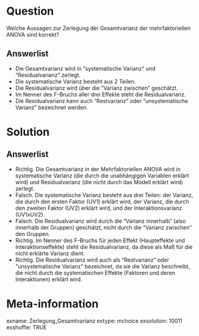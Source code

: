 Question
========
Welche Aussagen zur Zerlegung der Gesamtvarianz der mehrfaktoriellen ANOVA sind korrekt? 

Answerlist
----------
* Die Gesamtvarianz wird in "systematische Varianz" und "Residualvarianz" zerlegt.
* Die systematische Varianz besteht aus 2 Teilen.
* Die Residualvarianz wird über die "Varianz zwischen" geschätzt.
* Im Nenner des F-Bruchs aller drei Effekte steht die Residualvarianz.
* Die Residualvarianz kann auch "Restvarianz" oder "unsystematische Varianz" bezeichnet werden. 

Solution
========
Answerlist
----------
* Richtig. Die Gesamtvarianz in der Mehrfaktoriellen ANOVA wird in systematische Varianz (die durch die unabhängigen Variablen erklärt wird) und Residualvarianz (die nicht durch das Modell erklärt wird) zerlegt.
* Falsch. Die systematische Varianz besteht aus drei Teilen: der Varianz, die durch den ersten Faktor (UV1) erklärt wird, der Varianz, die durch den zweiten Faktor (UV2) erklärt wird, und der Interaktionsvarianz (UV1xUV2).
* Falsch. Die Residualvarianz wird durch die "Varianz innerhalb" (also innerhalb der Gruppen) geschätzt, nicht durch die "Varianz zwischen" den Gruppen.
* Richtig. Im Nenner des F-Bruchs für jeden Effekt (Haupteffekte und Interaktionseffekte) steht die Residualvarianz, da diese als Maß für die nicht erklärte Varianz dient.
* Richtig. Die Residualvarianz wird auch als "Restvarianz" oder "unsystematische Varianz" bezeichnet, da sie die Varianz beschreibt, die nicht durch die systematischen Effekte (Faktoren und deren Interaktionen) erklärt wird.

Meta-information
================
exname: Zerlegung_Gesamtvarianz
extype: mchoice 
exsolution: 10011
exshuffle: TRUE
